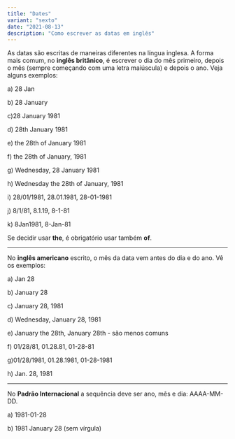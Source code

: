```yaml
---
title: "Dates"
variant: "sexto"
date: "2021-08-13"
description: "Como escrever as datas em inglês"
---
```


As datas são escritas de maneiras diferentes na língua inglesa. A forma mais comum, no **inglês britânico**, é escrever o dia do mês primeiro, depois o mês (sempre começando com uma letra maiúscula) e depois o ano. Veja alguns exemplos:

a) 28 Jan

b) 28 January

c)28 January 1981

d) 28th January 1981

e) the 28th of January 1981

f) the 28th of January, 1981

g) Wednesday, 28 January 1981

h) Wednesday the 28th of January, 1981

i) 28/01/1981, 28.01.1981, 28-01-1981

j) 8/1/81, 8.1.19, 8-1-81

k) 8Jan1981, 8-Jan-81

Se decidir usar **the**, é obrigatório usar também **of**.

<hr />

No **inglês americano** escrito, o mês da data vem antes do dia e do ano. Vê os exemplos:

a) Jan 28

b) January 28

c) January 28, 1981

d) Wednesday, January 28, 1981

e) January the 28th, January 28th - são menos comuns

f) 01/28/81, 01.28.81, 01-28-81

g)01/28/1981, 01.28.1981, 01-28-1981

h) Jan. 28, 1981

<hr />

No **Padrão Internacional** a sequência deve ser ano, mês e dia: AAAA-MM-DD.

a) 1981-01-28

b) 1981 January 28 (sem vírgula)
